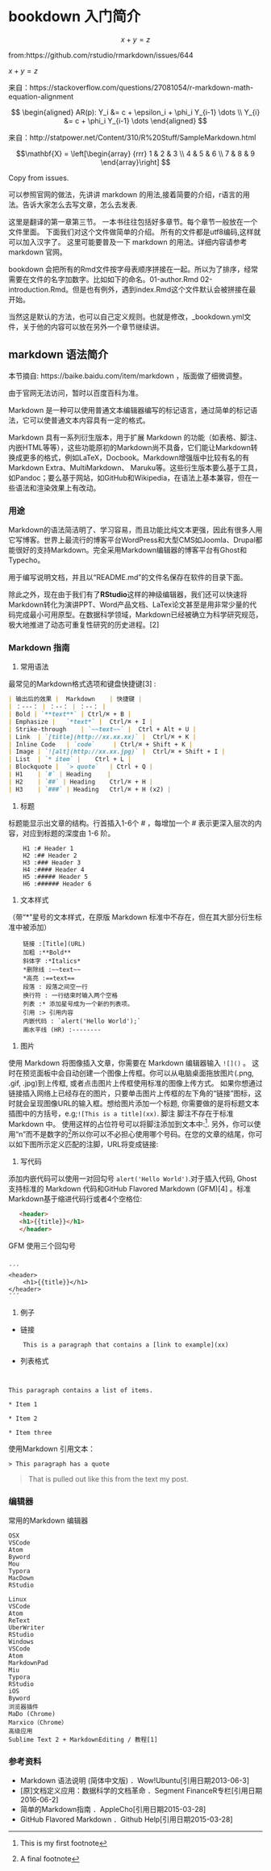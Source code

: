 \appendix

# bookdown 入门简介 {#bookdown-intro}

$$x+y=z$$

from:https://github.com/rstudio/rmarkdown/issues/644

\begin{equation}
f(x;\mu,\sigma^2) = \frac{1}{\sigma\sqrt{2\pi}} e^{ -\frac{1}{2}\left(\frac{x-\mu}{\sigma}\right)^2 }\label{eq:equation1}
\end{equation}

$x+y=z$

来自：https://stackoverflow.com/questions/27081054/r-markdown-math-equation-alignment

$$
\begin{aligned}
 AR(p): Y_i &= c + \epsilon_i + \phi_i Y_{i-1} \dots \\
 Y_{i} &= c + \phi_i Y_{i-1} \dots
\end{aligned}
$$

来自：http://statpower.net/Content/310/R%20Stuff/SampleMarkdown.html

$$\mathbf{X} = \left[\begin{array}
{rrr}
1 & 2 & 3 \\
4 & 5 & 6 \\
7 & 8 & 9
\end{array}\right]
$$

Copy from issues.

可以参照官网的做法，先讲讲 markdown 的用法,接着简要的介绍，r语言的用法。告诉大家怎么去写文章，怎么去发表.



这里是翻译的第一章第三节。 一本书往往包括好多章节。每个章节一般放在一个文件里面。 下面我们对这个文件做简单的介绍。 所有的文件都是utf8编码,这样就可以加入汉字了。 这里可能要普及一下 markdown 的用法。详细内容请参考 markdown 官网。

bookdown 会把所有的Rmd文件按字母表顺序拼接在一起。所以为了排序，经常需要在文件的名字加数字。比如如下的命名。01-author.Rmd 02-introduction.Rmd。但是也有例外，遇到index.Rmd这个文件默认会被拼接在最开始。

当然这是默认的方法，也可以自己定义规则。也就是修改，_bookdown.yml文件，关于他的内容可以放在另外一个章节继续讲。

## markdown 语法简介

本节摘自: https://baike.baidu.com/item/markdown ，版面做了细微调整。

由于官网无法访问，暂时以百度百科为准。


Markdown 是一种可以使用普通文本编辑器编写的标记语言，通过简单的标记语法，它可以使普通文本内容具有一定的格式。

Markdown 具有一系列衍生版本，用于扩展 Markdown 的功能（如表格、脚注、内嵌HTML等等），这些功能原初的Markdown尚不具备，它们能让Markdown转换成更多的格式，例如LaTeX，Docbook。Markdown增强版中比较有名的有Markdown Extra、MultiMarkdown、 Maruku等。这些衍生版本要么基于工具，如Pandoc；要么基于网站，如GitHub和Wikipedia，在语法上基本兼容，但在一些语法和渲染效果上有改动。

### 用途

Markdown的语法简洁明了、学习容易，而且功能比纯文本更强，因此有很多人用它写博客。世界上最流行的博客平台WordPress和大型CMS如Joomla、Drupal都能很好的支持Markdown。完全采用Markdown编辑器的博客平台有Ghost和Typecho。

用于编写说明文档，并且以“README.md”的文件名保存在软件的目录下面。

除此之外，现在由于我们有了**RStudio**这样的神级编辑器，我们还可以快速将Markdown转化为演讲PPT、Word产品文档、LaTex论文甚至是用非常少量的代码完成最小可用原型。在数据科学领域，Markdown已经被确立为科学研究规范，极大地推进了动态可重复性研究的历史进程。[2] 

### Markdown 指南

1. 常用语法

最常见的Markdown格式选项和键盘快捷键[3]  :

```markdown
| 输出后的效果 |	Markdown	| 快捷键 |
| ：---： | ：--： | ：--： |
| Bold | `**text**` | Ctrl/⌘ + B |
| Emphasize |	`*text*` |	Ctrl/⌘ + I |
| Strike-through	| `~~text~~` |	Ctrl + Alt + U |
| Link	| `[title](http://xx.xx.xx)` |	Ctrl/⌘ + K |
| Inline Code	| `code`	 | Ctrl/⌘ + Shift + K |
| Image	| `![alt](http://xx.xx.jpg)` |	Ctrl/⌘ + Shift + I |
| List	| `* item` |	Ctrl + L |
| Blockquote |	`> quote`	| Ctrl + Q |
| H1	| `#` | Heading	　　|
| H2	| `##` | Heading	Ctrl/⌘ + H |
| H3	| `###` | Heading	Ctrl/⌘ + H (x2) |
```

1. 标题

标题能显示出文章的结构。行首插入1-6个 # ，每增加一个 # 表示更深入层次的内容，对应到标题的深度由 1-6 阶。

```
    H1 :# Header 1
    H2 :## Header 2
    H3 :### Header 3
    H4 :#### Header 4
    H5 :##### Header 5
    H6 :###### Header 6
```

1. 文本样式

（带“*”星号的文本样式，在原版 Markdown 标准中不存在，但在其大部分衍生标准中被添加）

```
    链接 :[Title](URL)
    加粗 :**Bold**
    斜体字 :*Italics*
    *删除线 :~~text~~
    *高亮 :==text==
    段落 : 段落之间空一行
    换行符 : 一行结束时输入两个空格
    列表 :* 添加星号成为一个新的列表项。
    引用 :> 引用内容
    内嵌代码 : `alert('Hello World');`
    画水平线 (HR) :--------
```

1. 图片

使用 Markdown 将图像插入文章，你需要在 Markdown 编辑器输入 `![]()` 。 这时在预览面板中会自动创建一个图像上传框。你可以从电脑桌面拖放图片(.png, .gif, .jpg)到上传框, 或者点击图片上传框使用标准的图像上传方式。 如果你想通过链接插入网络上已经存在的图片，只要单击图片上传框的左下角的“链接”图标，这时就会呈现图像URL的输入框。想给图片添加一个标题, 你需要做的是将标题文本插图中的方括号，e.g;`![This is a title](xx)`.
脚注
脚注不存在于标准 Markdown 中。
使用这样的占位符号可以将脚注添加到文本中:[^1]. 另外，你可以使用“n”而不是数字的[^n]所以你可以不必担心使用哪个号码。在您的文章的结尾，你可以如下图所示定义匹配的注脚，URL将变成链接:


[^1]: This is my first footnote
[^n]: A final footnote

1. 写代码

添加内嵌代码可以使用一对回勾号 `alert('Hello World')`.对于插入代码, Ghost支持标准的 Markdown 代码和GitHub Flavored Markdown (GFM)[4]  。标准Markdown基于缩进代码行或者4个空格位:

```html
   <header>    
   <h1>{{title}}</h1>
   </header>
```

GFM 使用三个回勾号

```

´´´
<header>
    <h1>{{title}}</h1>
</header>
´´´
```

1. 例子

 + 链接

```
    This is a paragraph that contains a [link to example](xx)
```

 + 列表格式

```


This paragraph contains a list of items.
 
* Item 1
 
* Item 2
 
* Item three

```

使用Markdown 引用文本：

```
> This paragraph has a quote
```
 
> That is pulled out like this
from the text my post.

### 编辑器

常用的Markdown 编辑器

    OSX
    VSCode
    Atom
    Byword
    Mou
    Typora
    MacDown
    RStudio

    Linux
    VSCode
    Atom
    ReText
    UberWriter
    RStudio
    Windows
    VSCode
    Atom
    MarkdownPad
    Miu
    Typora
    RStudio
    iOS
    Byword
    浏览器插件
    MaDo (Chrome)
    Marxico（Chrome）
    高级应用
    Sublime Text 2 + MarkdownEditing / 教程[1] 

### 参考资料

+ Markdown 语法说明 (简体中文版)  ．Wow!Ubuntu[引用日期2013-06-3]
+ [原]文档定义应用：数据科学的文档革命  ．Segment FinanceR专栏[引用日期2016-06-2]
+ 简单的Markdown指南  ．AppleCho[引用日期2015-03-28]
+ GitHub Flavored Markdown  ．Github Help[引用日期2015-03-28]
